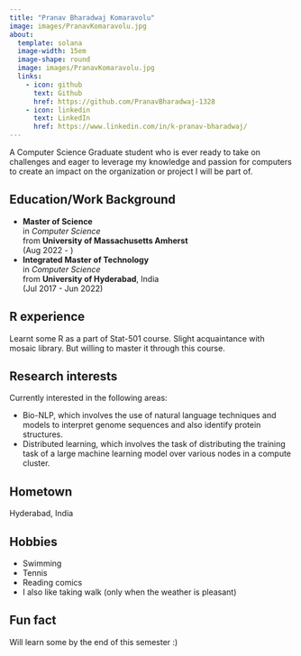 ```yaml
---
title: "Pranav Bharadwaj Komaravolu"
image: images/PranavKomaravolu.jpg
about:
  template: solana
  image-width: 15em
  image-shape: round
  image: images/PranavKomaravolu.jpg
  links:
    - icon: github
      text: Github
      href: https://github.com/PranavBharadwaj-1328
    - icon: linkedin
      text: LinkedIn
      href: https://www.linkedin.com/in/k-pranav-bharadwaj/
---
```


A Computer Science Graduate student who is ever ready to take on challenges and eager to leverage my knowledge and passion for computers to create an impact on the organization or project I will be part of.
<!--##Instructions
  - save a copy of this document as *FirstLast.qmd* in the **about** folder
  - replace *Your Name* in yaml header with your first and last name
  - save an image (jpeg, png) to use in the **about/images** folder
  - replace image names in yaml header
  - replace github user name
  - fill in information below, as appropriate
  - commit to github and submit pull request
-->

## Education/Work Background
  - **Master of Science** <br/>in *Computer Science* <br/> from **University of Massachusetts Amherst** <br/>(Aug 2022 - )
  - **Integrated Master of Technology** <br/> in *Computer Science*<br/> from **University of Hyderabad**, India <br/> (Jul 2017 - Jun 2022)


## R experience
  Learnt some R as a part of Stat-501 course. Slight acquaintance with mosaic library. But willing to master it through this course.


## Research interests
  Currently interested in the following areas:
  
  - Bio-NLP, which involves the use of natural language techniques and models to interpret genome sequences and also identify         protein structures.
  - Distributed learning, which involves the task of distributing the training task of a large machine learning model over various     nodes in a compute cluster.
  

## Hometown
  Hyderabad, India


## Hobbies

  - Swimming
  - Tennis
  - Reading comics
  - I also like taking walk (only when the weather is pleasant)


## Fun fact
  Will learn some by the end of this semester :)